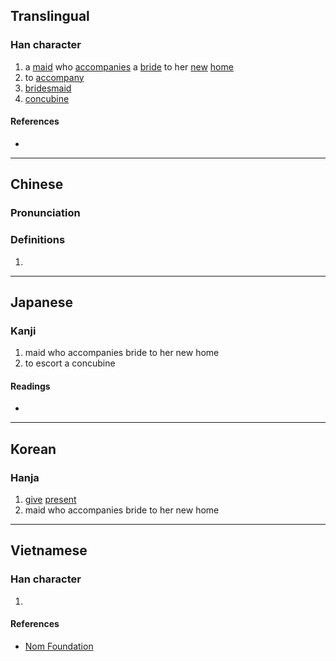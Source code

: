 {{character info/new}}
==Translingual==

===Han character===
{{Han char|rn=38|rad=女|as=10|sn=13|four=79244|canj=BFQV|ids=}}

# a [[maid]] who [[accompanies]] a [[bride]] to her [[new]] [[home]]
# to [[accompany]]
# [[bridesmaid]]
# [[concubine]]

====References====
* {{Han ref|kx=0268.070|dkj=06575|dj=0535.290|hdz=32099.020|uh=5AB5|ud=23221|bh=DCF9|bd=56569}}

----

==Chinese==
{{zh-forms}}

===Pronunciation===
{{zh-pron
|m=yìng
|c=jing6
|mc=y
|oc=y
|ma=
|cat=n,v
}}

===Definitions===
{{zh-hanzi}}

# {{rfdef|lang=zh}}

----

==Japanese==

===Kanji===
{{ja-kanji|grade=|rs=女10}}

# maid who accompanies bride to her new home
# to escort a concubine

====Readings====
* {{ja-readings|on=[[よう]] (yō)|kun=[[おくる]] (okuru), [[つきそい]] (tsukisoi), [[おくりめ]] (okurime), [[おくりびと]] (okuribito)}}

----

==Korean==

===Hanja===
{{ko-hanja|hangeul=잉|rv=ing|mr=ing}}

# [[give]] [[present]]
# maid who accompanies bride to her new home

----

==Vietnamese==

===Han character===
{{vi-readings|rs=女10|hanviet=[[dựng]], [[ánh]]}}

# {{defn|lang=vi|sort=女10}}

====References====
* [http://nomfoundation.org/common/nom_details.php?codepoint=5ab5 Nom Foundation]